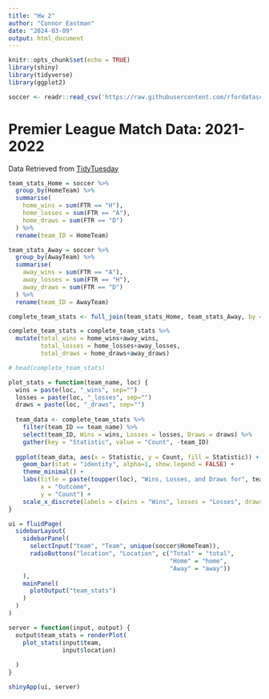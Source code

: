 ```yaml
---
title: "Hw 2"
author: "Connor Eastman"
date: "2024-03-09"
output: html_document
---
```


```r
knitr::opts_chunk$set(echo = TRUE)
library(shiny)
library(tidyverse)
library(ggplot2)

soccer <- readr::read_csv('https://raw.githubusercontent.com/rfordatascience/tidytuesday/master/data/2023/2023-04-04/soccer21-22.csv')
```

# Premier League Match Data: 2021-2022
Data Retrieved from [TidyTuesday](https://github.com/rfordatascience/tidytuesday/blob/master/data/2023/2023-04-04/readme.md)


```r
team_stats_Home = soccer %>%
  group_by(HomeTeam) %>%
  summarise(
    home_wins = sum(FTR == "H"),
    home_losses = sum(FTR == "A"),
    home_draws = sum(FTR == "D")
  ) %>%
  rename(team_ID = HomeTeam)

team_stats_Away = soccer %>%
  group_by(AwayTeam) %>%
  summarise(
    away_wins = sum(FTR == "A"),
    away_losses = sum(FTR == "H"),
    away_draws = sum(FTR == "D")
  ) %>%
  rename(team_ID = AwayTeam)

complete_team_stats <- full_join(team_stats_Home, team_stats_Away, by = "team_ID")

complete_team_stats = complete_team_stats %>%
  mutate(total_wins = home_wins+away_wins, 
         total_losses = home_losses+away_losses, 
         total_draws = home_draws+away_draws)

# head(complete_team_stats)
```

```r
plot_stats = function(team_name, loc) {
  wins = paste(loc, "_wins", sep="") 
  losses = paste(loc, "_losses", sep="") 
  draws = paste(loc, "_draws", sep="") 
  
  team_data <- complete_team_stats %>%
    filter(team_ID == team_name) %>%
    select(team_ID, Wins = wins, Losses = losses, Draws = draws) %>%
    gather(key = "Statistic", value = "Count", -team_ID)
  
  ggplot(team_data, aes(x = Statistic, y = Count, fill = Statistic)) +
    geom_bar(stat = "identity", alpha=1, show.legend = FALSE) +
    theme_minimal() +
    labs(title = paste(toupper(loc), "Wins, Losses, and Draws for", team_name),
         x = "Outcome",
         y = "Count") +
    scale_x_discrete(labels = c(wins = "Wins", losses = "Losses", draws = "Draws"))
}

```



```r
ui = fluidPage(
  sidebarLayout(
    sidebarPanel(
      selectInput("team", "Team", unique(soccer$HomeTeam)),
      radioButtons("location", "Location", c("Total" = "total",
                                             "Home" = "home",
                                             "Away" = "away"))
    ),
    mainPanel(
      plotOutput("team_stats")
    )
  )
)

server = function(input, output) {
  output$team_stats = renderPlot(
    plot_stats(input$team,
               input$location)
    
  )
}

shinyApp(ui, server)
```

